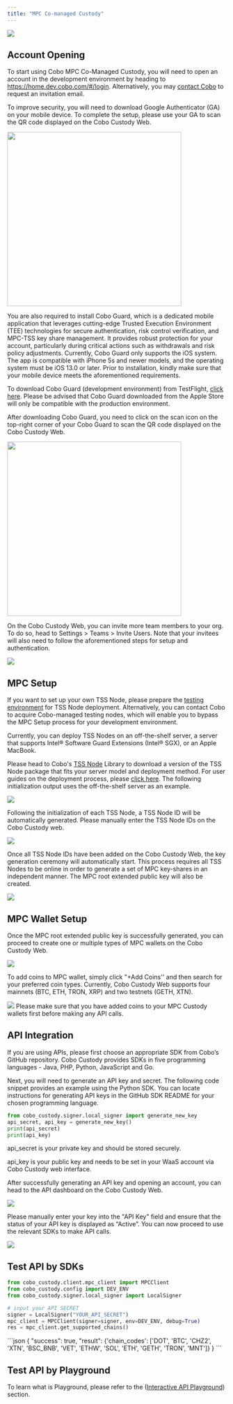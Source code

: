 ```yaml
---
title: "MPC Co-managed Custody"
---
```


![](/v1/images/quickstart/mpc_001.png)


## Account Opening 
To start using Cobo MPC Co-Managed Custody, you will need to open an account in the development environment by heading to https://home.dev.cobo.com/#/login. Alternatively, you may [contact Cobo](https://www.cobo.com/) to request an invitation email.

To improve security, you will need to download Google Authenticator (GA) on your mobile device. To complete the setup, please use your GA to scan the QR code displayed on the Cobo Custody Web.  

<div className="w-full flex items-center justify-center">
    <img src="/v1/images/quickstart/full_custody_002.png" width="400"/>
</div>

You are also required to install Cobo Guard, which is a dedicated mobile application that leverages cutting-edge Trusted Execution Environment (TEE) technologies for secure authentication, risk control verification, and MPC-TSS key share management. It provides robust protection for your account, particularly during critical actions such as withdrawals and risk policy adjustments. Currently, Cobo Guard only supports the iOS system. The app is compatible with iPhone 5s and newer models, and the operating system must be iOS 13.0 or later. Prior to installation, kindly make sure that your mobile device meets the aforementioned requirements.

To download Cobo Guard (development environment) from TestFlight, [click here](https://testflight.apple.com/join/pcSF46JK?ref=cobo-institutional-digital-asset-custody-provider). Please be advised that Cobo Guard downloaded from the Apple Store will only be compatible with the production environment.

After downloading Cobo Guard, you need to click on the scan icon on the top-right corner of your Cobo Guard to scan the QR code displayed on the Cobo Custody Web.

<div className="w-full flex items-center justify-center">
    <img src="/v1/images/quickstart/full_custody_003.png" width="400"/>
</div>


On the Cobo Custody Web, you can invite more team members to your org. To do so, head to Settings > Teams > Invite Users. Note that your invitees will also need to follow the aforementioned steps for setup and authentication.

<img src="/v1/images/quickstart/full_custody_004.png" />

## MPC Setup

If you want to set up your own TSS Node, please prepare the [testing environment](https://docs.cobo.com/cobo-mpc-waas/cobo-mpc-waas/tss-node-user-guide/server-environment-preparation) for TSS Node deployment. Alternatively, you can contact Cobo to acquire Cobo-managed testing nodes, which will enable you to bypass the MPC Setup process for your development environment.

Currently, you can deploy TSS Nodes on an off-the-shelf server, a server that supports Intel® Software Guard Extensions (Intel® SGX), or an Apple MacBook. 

Please head to Cobo's [TSS Node](https://download.tss.cobo.com/) Library to download a version of the TSS Node package that fits your server model and deployment method. For user guides on the deployment process, please [click here](https://docs.cobo.com/cobo-mpc-waas/cobo-mpc-waas/tss-node-user-guide/tss-node-deployment). The following initialization output uses the off-the-shelf server as an example.

<img src="/v1/images/quickstart/mpc_002.png" />

Following the initialization of each TSS Node, a TSS Node ID will be automatically generated. Please manually enter the TSS Node IDs on the Cobo Custody web. 

<img src="/v1/images/quickstart/mpc_003.png" />

Once all TSS Node IDs have been added on the Cobo Custody Web, the key generation ceremony will automatically start. This process requires all TSS Nodes to be online in order to generate a set of MPC key-shares in an independent manner. The MPC root extended public key will also be created. 

<img src="/v1/images/quickstart/mpc_004.png" />

## MPC Wallet Setup
Once the MPC root extended public key is successfully generated, you can proceed to create one or multiple types of MPC wallets on the Cobo Custody Web. 

<img src="/v1/images/quickstart/mpc_005.png" />

To add coins to MPC wallet, simply click "+Add Coins'' and then search for your preferred coin types. Currently, Cobo Custody Web supports four mainnets (BTC, ETH, TRON, XRP) and two testnets (GETH, XTN). 

<img src="/v1/images/quickstart/mpc_006.png" />

<Warning>
Please make sure that you have added coins to your MPC Custody wallets first before making any API calls.
</Warning>

## API Integration
If you are using APIs, please first choose an appropriate SDK from Cobo’s GitHub repository. Cobo Custody provides SDKs in five programming languages - Java, PHP, Python, JavaScript and Go. 

<CardGroup cols={3}>
  <Card title="Java" icon="java" color="#ea5a0c" href="/custodial-wallet/sdk/java"></Card>
  <Card title="PHP" icon="php" color="#0285c7" href="/custodial-wallet/sdk/php"></Card>
  <Card title="Python" icon="python" color="#16a34a" href="/custodial-wallet/sdk/python"></Card>
  <Card title="JavaScript" icon="js" color="#dc2626" href="/custodial-wallet/sdk/javascript"></Card>
  <Card title="Go" icon="golang" color="#dc2626" href="/custodial-wallet/sdk/go"></Card>
</CardGroup>

Next, you will need to generate an API key and secret. The following code snippet provides an example using the Python SDK. You can locate instructions for generating API keys in the GitHub SDK README for your chosen programming language.

```python Python
from cobo_custody.signer.local_signer import generate_new_key
api_secret, api_key = generate_new_key()
print(api_secret)
print(api_key)
```
<Warning>
api_secret is your private key and should be stored securely.

api_key is your public key and needs to be set in your WaaS account via Cobo Custody web interface.
</Warning>


After successfully generating an API key and opening an account, you can head to the API dashboard on the Cobo Custody Web.

<img src="/v1/images/quickstart/mpc_007.png" />

Please manually enter your key into the "API Key" field and ensure that the status of your API key is displayed as “Active”. You can now proceed to use the relevant SDKs to make API calls. 

<img src="/v1/images/quickstart/mpc_008.png" />


## Test API by SDKs

```python Python
from cobo_custody.client.mpc_client import MPCClient
from cobo_custody.config import DEV_ENV
from cobo_custody.signer.local_signer import LocalSigner

# input your API SECRET
signer = LocalSigner("YOUR_API_SECRET")
mpc_client = MPCClient(signer=signer, env=DEV_ENV, debug=True)
res = mpc_client.get_supported_chains()
```

<Accordion title="View Response">
```json
{
  "success": true,
  "result": {'chain_codes': ['DOT', 'BTC', 'CHZ2', 'XTN', 'BSC_BNB', 'VET', 'ETHW', 'SOL', 'ETH', 'GETH', 'TRON', 'MNT']}
}
```
</Accordion>

<br/>

## Test API by Playground

To learn what is Playground, please refer to the ([Interactive API Playground](/api-references/overview/playground)) section.

